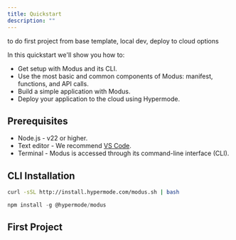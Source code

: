 ```yaml
---
title: Quickstart
description: ""
---
```


<Warning>
  to do first project from base template, local dev, deploy to cloud options
</Warning>

In this quickstart we'll show you how to:

- Get setup with Modus and its CLI.
- Use the most basic and common components of Modus: manifest, functions, and API calls.
- Build a simple application with Modus.
- Deploy your application to the cloud using Hypermode.

## Prerequisites

- Node.js - v22 or higher.
- Text editor - We recommend [VS Code](https://code.visualstudio.com/).
- Terminal - Modus is accessed through its command-line interface (CLI).

## CLI Installation

<CodeGroup>

```bash cURL
curl -sSL http://install.hypermode.com/modus.sh | bash
```

```js npm
npm install -g @hypermode/modus
```

</CodeGroup>

## First Project
